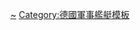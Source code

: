 {{military navigation
| name  = 齐格弗里德级岸防舰
| title = [[齐格弗里德级岸防舰]]
| image = {{shipboxflag|German Empire|naval}}
| state = {{{state|autocollapse}}}
| bodyclass = hlist
| style = wide

| list1 =
* [[齐格弗里德号岸防舰|齐格弗里德号]]
* [[贝奥武夫号岸防舰|贝奥武夫号]]
* [[伏里施乔夫号岸防舰|伏里施乔夫号]]
* [[海姆达尔号岸防舰|海姆达尔号]]
* [[希尔德布兰德号岸防舰|希尔德布兰德号]]
* [[哈根号岸防舰|哈根号]]
* [[奥丁号岸防舰|奥丁号]]
* [[埃吉尔号岸防舰|埃吉尔号]]

| list2 =
* 前级：无
* 次级：无

| below =
* [[德国岸防舰列表]]

}}<noinclude>
{{collapsible option}}
[[Category:齐格弗里德级岸防舰|~]]
[[Category:德國軍事艦艇模板]]
</noinclude>